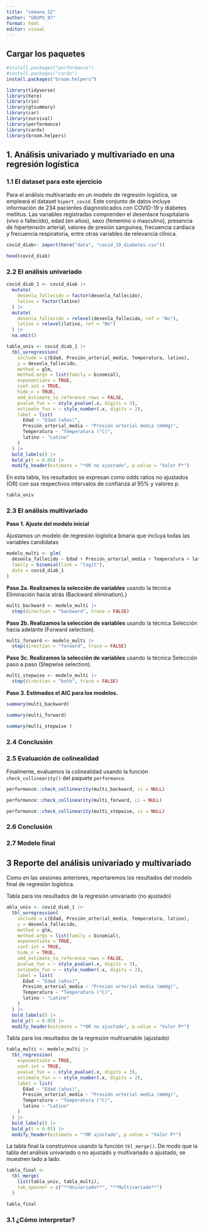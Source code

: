 ---
title: "semana_12"
author: "GRUPO_07"
format: html
editor: visual
---

## Cargar los paquetes

```{r}
#install.packages("performance")
#install.packages("cardx")
install.packages("broom.helpers")
```

```{r}
library(tidyverse)
library(here)
library(rio)
library(gtsummary)
library(car)
library(survival)
library(performance)
library(cardx)
library(broom.helpers)

```

## 1. Análisis univariado y multivariado en una regresión logística

### 1.1 El dataset para este ejercicio

Para el análisis multivariado en un modelo de regresión logística, se empleará el dataset `hipert_covid`. Este conjunto de datos incluye información de 234 pacientes diagnosticados con COVID-19 y diabetes mellitus. Las variables registradas comprenden el desenlace hospitalario (vivo o fallecido), edad (en años), sexo (femenino o masculino), presencia de hipertensión arterial, valores de presión sanguínea, frecuencia cardiaca y frecuencia respiratoria, entre otras variables de relevancia clínica.

```{r}
covid_diab<- import(here("data", "covid_19_diabetes.csv"))
```

```{r}
head(covid_diab)
```

### 2.2 El análisis univariado

```{r}
covid_diab_1 <- covid_diab |> 
  mutate(
    desenla_fallecido = factor(desenla_fallecido),
    latino = factor(latino)
  ) |>
  mutate(
    desenla_fallecido = relevel(desenla_fallecido, ref = "No"),
    latino = relevel(latino, ref = "No")
  ) |>
  na.omit()
```

```{r}
tabla_univ <- covid_diab_1 |> 
  tbl_uvregression(
    include = c(Edad, Presión_arterial_media, Temperatura, latino),
    y = desenla_fallecido,
    method = glm,
    method.args = list(family = binomial),
    exponentiate = TRUE,
    conf.int = TRUE,
    hide_n = TRUE,
    add_estimate_to_reference_rows = FALSE,
    pvalue_fun = ~ style_pvalue(.x, digits = 3),
    estimate_fun = ~ style_number(.x, digits = 2),
    label = list(
      Edad ~ "Edad (años)",
      Presión_arterial_media ~ "Presión arterial media (mmHg)",
      Temperatura ~ "Temperatura (°C)",
      latino ~ "Latino"
    )
  ) |> 
  bold_labels() |> 
  bold_p(t = 0.05) |> 
  modify_header(estimate = "*OR no ajustado", p.value = "Valor P*")
```

En esta tabla, los resultados se expresan como odds ratios no ajustados (OR) con sus respectivos intervalos de confianza al 95% y valores p.

```{r}
tabla_univ
```

### 2.3 El análisis multivariado

**Paso 1. Ajuste del modelo inicial**

Ajustamos un modelo de regresión logística binaria que incluya todas las variables candidatas

```{r}
modelo_multi <- glm(
  desenla_fallecido ~ Edad + Presión_arterial_media + Temperatura + latino,
  family = binomial(link = "logit"),
  data = covid_diab_1
)
```

**Paso 2a. Realizamos la selección de variables** usando la técnica Eliminación hacia atrás (Backward elimination).}

```{r}
multi_backward <- modelo_multi |>
  step(direction = "backward", trace = FALSE)
```

**Paso 2b. Realizamos la selección de variables** usando la técnica Selección hacia adelante (Forward selection).

```{r}
multi_forward <- modelo_multi |>
  step(direction = "forward", trace = FALSE)
```

**Paso 3c. Realizamos la selección de variables** usando la técnica Selección paso a paso (Stepwise selection).

```{r}
multi_stepwise <- modelo_multi |>
  step(direction = "both", trace = FALSE)
```

**Paso 3. Estimados el AIC para los modelos.**

```{r}
summary(multi_backward)
```

```{r}
summary(multi_forward)
```

```{r}
summary(multi_stepwise )
```

### **2.4 Conclusión**

### 2.5 Evaluación de colinealidad

Finalmente, evaluamos la colinealidad usando la función `check_collinearity()` del paquete `performance`.

```{r}
performance::check_collinearity(multi_backward, ci = NULL)
```

```{r}
performance::check_collinearity(multi_forward, ci = NULL)
```

```{r}
performance::check_collinearity(multi_stepwise, ci = NULL)
```

### **2.6 Conclusión**

### 2.7 Modelo final

## 3 Reporte del análisis univariado y multivariado

Como en las sesiones anteriores, reportaremos los resultados del modelo final de regresión logística.

Tabla para los resultados de la regresión univariado (no ajustado)

```{r}
abla_univ <- covid_diab_1 |> 
  tbl_uvregression(
    include = c(Edad, Presión_arterial_media, Temperatura, latino),
    y = desenla_fallecido,
    method = glm,
    method.args = list(family = binomial),
    exponentiate = TRUE,
    conf.int = TRUE,
    hide_n = TRUE,
    add_estimate_to_reference_rows = FALSE,
    pvalue_fun = ~ style_pvalue(.x, digits = 3),
    estimate_fun = ~ style_number(.x, digits = 2),
    label = list(
      Edad ~ "Edad (años)",
      Presión_arterial_media ~ "Presión arterial media (mmHg)",
      Temperatura ~ "Temperatura (°C)",
      latino ~ "Latino"
    )
  ) |> 
  bold_labels() |> 
  bold_p(t = 0.05) |> 
  modify_header(estimate = "*OR no ajustado", p.value = "Valor P*")
```

Tabla para los resultados de la regresión multivariable (ajustado)

```{r}
tabla_multi <- modelo_multi |> 
  tbl_regression(
    exponentiate = TRUE,
    conf.int = TRUE,
    pvalue_fun = ~ style_pvalue(.x, digits = 3),
    estimate_fun = ~ style_number(.x, digits = 2),
    label = list(
      Edad ~ "Edad (años)",
      Presión_arterial_media ~ "Presión arterial media (mmHg)",
      Temperatura ~ "Temperatura (°C)",
      latino ~ "Latino"
    )
  ) |> 
  bold_labels() |> 
  bold_p(t = 0.05) |> 
  modify_header(estimate = "*OR ajustado", p.value = "Valor P*")
```

La tabla final la construimos usando la función `tbl_merge()`. De modo que la tabla del análisis univariado o no ajustado y multivariado o ajustado, se muestren lado a lado.

```{r}
tabla_final <- 
  tbl_merge(
    list(tabla_univ, tabla_multi),
    tab_spanner = c("**Univariado**", "**Multivariado**")
  )
```

```{r}
tabla_final
```

### **3.1 ¿Cómo interpretar?**
